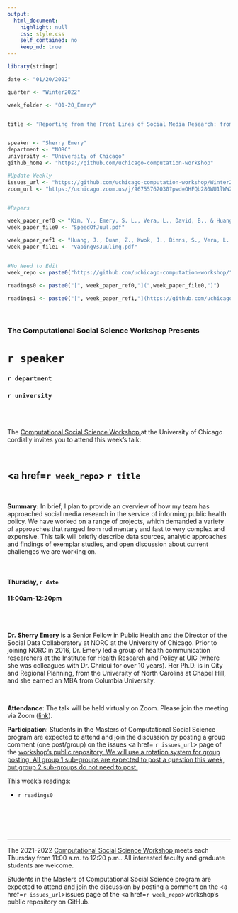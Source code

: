 ```yaml
---
output:
  html_document:
    highlight: null
    css: style.css
    self_contained: no
    keep_md: true
---
```


```r
library(stringr)

date <- "01/20/2022"

quarter <- "Winter2022"

week_folder <- "01-20_Emery"


title <- "Reporting from the Front Lines of Social Media Research: from Quick and Dirty to Ideal"


speaker <- "Sherry Emery"
department <- "NORC"
university <- "University of Chicago"
github_home <- "https://github.com/uchicago-computation-workshop"

#Update Weekly
issues_url <- "https://github.com/uchicago-computation-workshop/Winter2022/issues/2"
zoom_url <- "https://uchicago.zoom.us/j/96755762030?pwd=OHFQb280WU1lWWZib0RGUVZMdG43UT09"


#Papers

week_paper_ref0 <- "Kim, Y., Emery, S. L., Vera, L., David, B., & Huang, J. (2021). At the speed of Juul: measuring the Twitter conversation related to ENDS and Juul across space and time (2017–2018). Tobacco control, 30(2), 137-146."
week_paper_file0 <- "SpeedOfJuul.pdf"

week_paper_ref1 <- "Huang, J., Duan, Z., Kwok, J., Binns, S., Vera, L. E., Kim, Y., ... & Emery, S. L. (2019). Vaping versus JUULing: how the extraordinary growth and marketing of JUUL transformed the US retail e-cigarette market. Tobacco control, 28(2), 146-151."
week_paper_file1 <- "VapingVsJuuling.pdf"


#No Need to Edit
week_repo <- paste0("https://github.com/uchicago-computation-workshop/",quarter,"/tree/master/",week_folder)

readings0 <- paste0("[", week_paper_ref0,"](",week_paper_file0,")")
  
readings1 <- paste0("[", week_paper_ref1,"](https://github.com/uchicago-computation-workshop/",quarter,"/blob/master/", week_folder,"/",week_paper_file1,")")


```



<br>

<h3 class=pfblock-header> The Computational Social Science Workshop Presents </h3>

<h1 class=pfblock-header3> `r speaker`</h1>
<h3 class=pfblock-header3> `r department` </h3>
<h3 class=pfblock-header3> `r university` </h3>

<br><br>



<p class=pfblock-header3>The <a href="https://macss.uchicago.edu/content/computation-workshop"> Computational Social Science Workshop </a> at the University of Chicago cordially invites you to attend this week's talk:</p>



<br>

<div class=pfblock-header3>
<h2 class=pfblock-header>
  <a href=`r week_repo`> `r title` </a>
</h2>

<br>
</div>



<p class=footertext2>

**Summary:** In brief, I plan to provide an overview of how my team has approached social media research in the service of informing public health policy.  We have worked on a range of projects, which demanded a variety of approaches that ranged from rudimentary and fast to very complex and expensive.  This talk will briefly describe data sources, analytic approaches and findings of exemplar studies, and open discussion about current challenges we are working on.


</p>

<br>

<h4 class=pfblock-header3> Thursday, `r date` </h4>
<h4 class=pfblock-header3> 11:00am-12:20pm </h4>

<br><br>

<p class=footertext2>

**Dr. Sherry Emery** is a Senior Fellow in Public Health and the Director of the Social Data Collaboratory at NORC at the University of Chicago.  Prior to joining NORC in 2016, Dr. Emery led a group of health communication researchers at the Institute for Health Research and Policy at UIC (where she was colleagues with Dr. Chriqui for over 10 years).  Her Ph.D. is in City and Regional Planning, from the University of North Carolina at Chapel Hill, and she earned an MBA from Columbia University.
</p>

<br>

<p class=footertext2>

**Attendance**: The talk will be held virtually on Zoom. Please join the meeting via Zoom ([link](`r zoom_url`)).
</p>

<p class=footertext2>

**Participation**: Students in the Masters of Computational Social Science program are expected to attend and join the discussion by posting a group comment (one post/group) on the issues <a href= `r issues_url`> page </a> of the <a href="https://github.com/uchicago-computation-workshop"> workshop's public repository. We will use a rotation system for group posting. All group 1 sub-groups are expected to post a question this week, but group 2 sub-groups do not need to post. </a>

This week's readings:

- `r readings0`


<br>

<br><br>

---

<p class=footertext> The 2021-2022 <a href="https://macss.uchicago.edu/content/computation-workshop"> Computational Social Science Workshop </a> meets each Thursday from 11:00 a.m. to 12:20 p.m.. All interested faculty and graduate students are welcome.</p>



<p class=footertext>Students in the Masters of Computational Social Science program are expected to attend and join the discussion by posting a comment on the <a href=`r issues_url`>issues page</a> of the <a href=`r week_repo`>workshop's public repository on GitHub.</a></p>
